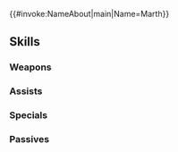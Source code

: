 {{#invoke:NameAbout|main|Name=Marth}}{{HeroPage Tabs}}
{{Hero Infobox
|Name=Marth
|Title=Prince of Light
|WeaponType=Red Sword
|MoveType=Infantry
|Origin=Fire Emblem: Mystery of the Emblem
|Gender=Male
|actorEN=Yuri Lowenthal
|actorJP=緑川光
|artist=北千里
|additionDate=August 17, 2021
|releaseDate=August 17, 2021
|poolDate=September 7, 2021
|poolRarities=5
|cv1=1
|cv2=100100
|TagID=総選挙マルス
|InternalID=696
|Properties=brave,specRate_202402
|description=Prince of Altea destined to be revered as the Hero-King, having done countless deeds for the good of those who came after him. Appears in Fire Emblem: Mystery of the Emblem.
}}
{{Stats Page
|Lv1HP=19|Lv1ATK=11|Lv1SPD=13|Lv1DEF=8|Lv1RES=3
|GRHP=50|GRATK=70|GRSPD=70|GRDEF=55|GRRES=50
}}
==Skills==
===Weapons===
{{Weapons Table
|weapon1=Iron Sword
|weapon1Default=1
|weapon1Unlock=1
|weapon2=Steel Sword
|weapon2Default=2
|weapon2Unlock=2
|weapon3=Silver Sword
|weapon3Default=4
|weapon3Unlock=3
|weapon4=Genesis Falchion
|weapon4Default=5
|weapon4Unlock=5
}}
===Assists===
{{Assists Table}}
===Specials===
{{Specials Table
|special1=Dragon Gaze
|special1Default=4
|special1Unlock=3
|special2=Draconic Aura
|special2Unlock=4
|special3=Shining Emblem
|special3Unlock=5
}}
===Passives===
{{Passives Table
|passiveA1=Distant Counter
|passiveA2=Distant Pressure
|passiveA1Unlock=4
|passiveA2Unlock=5
|passiveB1=Spurn 1
|passiveB2=Spurn 2
|passiveB3=Spurn 3
|passiveB1Unlock=1
|passiveB2Unlock=2
|passiveB3Unlock=4
|passiveC1=Even Tempest 1
|passiveC2=Even Tempest 2
|passiveC3=Even Tempest 3
|passiveC1Unlock=3
|passiveC2Unlock=4
|passiveC3Unlock=5
}}
{{Heroes Navbox}}